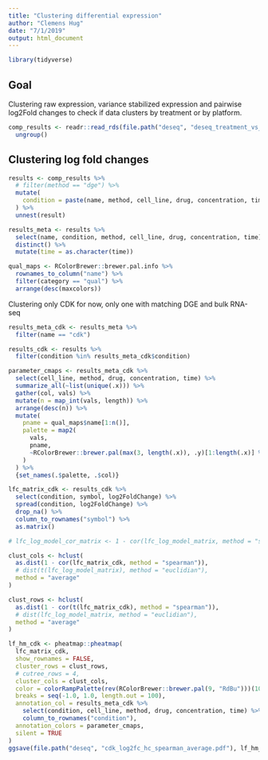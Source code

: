 ```yaml
---
title: "Clustering differential expression"
author: "Clemens Hug"
date: "7/1/2019"
output: html_document
---
```


```r
library(tidyverse)
```

## Goal

Clustering raw expression, variance stabilized expression and pairwise log2Fold
changes to check if data clusters by treatment or by platform.

```r
comp_results <- readr::read_rds(file.path("deseq", "deseq_treatment_vs_control_result.rds")) %>%
  ungroup()
```

## Clustering log fold changes

```r
results <- comp_results %>%
  # filter(method == "dge") %>%
  mutate(
    condition = paste(name, method, cell_line, drug, concentration, time, sep = "_")
  ) %>%
  unnest(result)

results_meta <- results %>%
  select(name, condition, method, cell_line, drug, concentration, time) %>%
  distinct() %>%
  mutate(time = as.character(time))
```

```r
qual_maps <- RColorBrewer::brewer.pal.info %>%
  rownames_to_column("name") %>%
  filter(category == "qual") %>%
  arrange(desc(maxcolors))
```

Clustering only CDK for now, only one with matching DGE and bulk RNA-seq

```r
results_meta_cdk <- results_meta %>%
  filter(name == "cdk")

results_cdk <- results %>%
  filter(condition %in% results_meta_cdk$condition)

parameter_cmaps <- results_meta_cdk %>%
  select(cell_line, method, drug, concentration, time) %>%
  summarize_all(~list(unique(.x))) %>%
  gather(col, vals) %>%
  mutate(n = map_int(vals, length)) %>%
  arrange(desc(n)) %>%
  mutate(
    pname = qual_maps$name[1:n()],
    palette = map2(
      vals,
      pname,
      ~RColorBrewer::brewer.pal(max(3, length(.x)), .y)[1:length(.x)] %>% set_names(unlist(.x))
    )
  ) %>%
  {set_names(.$palette, .$col)}

lfc_matrix_cdk <- results_cdk %>%
  select(condition, symbol, log2FoldChange) %>%
  spread(condition, log2FoldChange) %>%
  drop_na() %>%
  column_to_rownames("symbol") %>%
  as.matrix()

# lfc_log_model_cor_matrix <- 1 - cor(lfc_log_model_matrix, method = "spearman")

clust_cols <- hclust(
  as.dist(1 - cor(lfc_matrix_cdk, method = "spearman")),
  # dist(t(lfc_log_model_matrix), method = "euclidian"),
  method = "average"
)

clust_rows <- hclust(
  as.dist(1 - cor(t(lfc_matrix_cdk), method = "spearman")),
  # dist(lfc_log_model_matrix, method = "euclidian"),
  method = "average"
)

lf_hm_cdk <- pheatmap::pheatmap(
  lfc_matrix_cdk,
  show_rownames = FALSE,
  cluster_rows = clust_rows,
  # cutree_rows = 4,
  cluster_cols = clust_cols,
  color = colorRampPalette(rev(RColorBrewer::brewer.pal(9, "RdBu")))(100),
  breaks = seq(-1.0, 1.0, length.out = 100),
  annotation_col = results_meta_cdk %>%
    select(condition, cell_line, method, drug, concentration, time) %>%
    column_to_rownames("condition"),
  annotation_colors = parameter_cmaps,
  silent = TRUE
)
ggsave(file.path("deseq", "cdk_log2fc_hc_spearman_average.pdf"), lf_hm_cdk, width = 10, height = 10)
```


